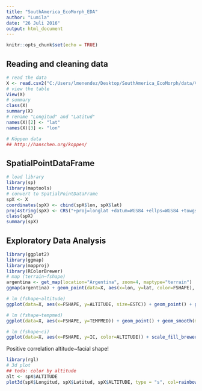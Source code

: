 ```yaml
---
title: "SouthAmerica_EcoMorph_EDA"
author: "Lumila"
date: "26 Juli 2016"
output: html_document
---
```


```r
knitr::opts_chunk$set(echo = TRUE)
```

## Reading and cleaning data

```r
# read the data
X <- read.csv2("C:/Users/lmenendez/Desktop/SouthAmerica_EcoMorph/data/Variables completas analisis SAM.csv")
# view the table
View(X)
# summary
class(X)
summary(X)
# rename "Longitud" and "Latitud"
names(X)[2] <- "lat"
names(X)[3] <- "lon"
```

```r
# Köppen data
## http://hanschen.org/koppen/
```

## SpatialPointDataFrame

```r
# load library
library(sp)
library(maptools)
# convert to SpatialPointDataFrame
spX <- X
coordinates(spX) <- cbind(spX$lon, spX$lat)
proj4string(spX) <- CRS("+proj=longlat +datum=WGS84 +ellps=WGS84 +towgs84=0,0,0")
class(spX)
summary(spX)
```

## Exploratory Data Analysis

```r
library(ggplot2)
library(ggmap)
library(mapproj)
library(RColorBrewer)
# map (terrain~fshape)
argentina <- get_map(location="Argentina", zoom=4, maptype="terrain")
ggmap(argentina) + geom_point(data=X, aes(x=lon, y=lat, color=FSHAPE), alpha=.8, size=6) + scale_color_gradient2(midpoint=0) #+ geom_text(data=X, aes(label=GRUPO), hjust=-.5, size=3) + ggtitle("Fig.1")

# lm (fshape~altitude)
ggplot(data=X, aes(x=FSHAPE, y=ALTITUDE, size=ESTC)) + geom_point() + geom_smooth(method="lm")+ theme_bw() + xlab("fshape") + ylab("altitude") + ggtitle("Fig.2")

# lm (fshape~tempmed)
ggplot(data=X, aes(x=FSHAPE, y=TEMPMED)) + geom_point() + geom_smooth(method="lm")+ theme_bw() + xlab("fshape") + ylab("temp med") + ggtitle("Fig.3")

# lm (fshape~ci)
ggplot(data=X, aes(x=FSHAPE, y=IC, color=ALTITUDE)) + scale_fill_brewer(palette="") + geom_point() + geom_smooth(method="lm")+ theme_bw() + xlab("fshape") + ylab("ci") + ggtitle("Fig.3")
```

Positive correlation altitude~facial shape!

```r
library(rgl)
# 3d plot
## todo: color by altitude
alt <- spX$ALTITUDE
plot3d(spX$Longitud, spX$Latitud, spX$ALTITUDE, type = "s", col=rainbow(n=12))
```

